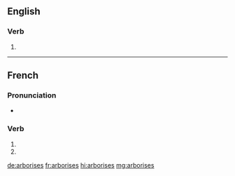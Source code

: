 ==English==

===Verb===
{{head|en|verb form}}

# {{en-third-person singular of|arborise}}

{{also|arborisés}}

----

==French==

===Pronunciation===
* {{homophones|arborise|arborisent|lang=fr}}

===Verb===
{{fr-verb-form}}

# {{conjugation of|arboriser||2|s|pres|ind|lang=fr}}
# {{conjugation of|arboriser||2|s|pres|sub|lang=fr}}

[[de:arborises]]
[[fr:arborises]]
[[hi:arborises]]
[[mg:arborises]]